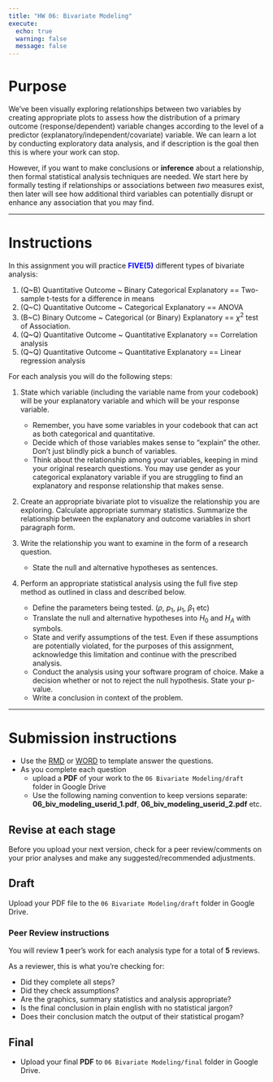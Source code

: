 ```yaml
---
title: "HW 06: Bivariate Modeling"
execute:
  echo: true
  warning: false
  message: false
---
```


# Purpose
We've been visually exploring relationships between two variables by creating appropriate plots to assess how the distribution of a primary outcome (response/dependent) variable changes according to the level of a predictor (explanatory/independent/covariate) variable. We can learn a lot by conducting exploratory data analysis, and if description is the goal then this is where your work can stop. 

However, if you want to make conclusions or **inference** about a relationship, then formal statistical analysis techniques are needed. We start here by formally testing if relationships or associations between *two* measures exist, then later will see how additional third variables can potentially disrupt or enhance any association that you may find. 

----

# Instructions 

In this assignment you will practice <span style="color:blue">**FIVE(5)**</span> different types of bivariate analysis: 

1. (Q~B) Quantitative Outcome ~ Binary Categorical Explanatory == Two-sample t-tests for a difference in means
2. (Q~C) Quantitative Outcome ~ Categorical Explanatory == ANOVA
3. (B~C) Binary Outcome ~ Categorical (or Binary) Explanatory ==  $\chi^{2}$ test of Association.
4. (Q~Q) Quantitative Outcome ~ Quantitative Explanatory == Correlation analysis 
5. (Q~Q) Quantitative Outcome ~ Quantitative Explanatory == Linear regression analysis

For each analysis you will do the following steps: 

1. State which variable (including the variable name from your codebook) will be your explanatory variable and which will be your response variable. 
    - Remember, you have some variables in your codebook that can act as both categorical and quantitative. 
    - Decide which of those variables makes sense to “explain” the other. Don’t just blindly pick a bunch of variables. 
    - Think about the relationship among your variables, keeping in mind your original research questions. You may use gender as your categorical explanatory variable if you are struggling to find an explanatory and response relationship that makes sense.
    
2. Create an appropriate bivariate plot to visualize the relationship you are exploring. Calculate appropriate summary statistics. Summarize the relationship between the explanatory and outcome variables in short paragraph form. 

3. Write the relationship you want to examine in the form of a research question. 
    - State the null and alternative hypotheses as sentences. 
    
4. Perform an appropriate statistical analysis using the full five step method as outlined in class and described below. 
    - Define the parameters being tested. ($\rho$, $p_{1}$, $\mu_{1}$, $\beta_{1}$ etc)
    - Translate the null and alternative hypotheses into $H_{0}$ and $H_{A}$ with symbols. 
    - State and verify assumptions of the test. Even if these assumptions are potentially violated, for the purposes of this assignment, acknowledge this limitation and continue with the prescribed analysis.
    - Conduct the analysis using your software program of choice. Make a decision whether or not to reject the null hypothesis. State your p-value. 
    - Write a conclusion in context of the problem. 

----

# Submission instructions

* Use the [RMD](_templates/06_biv_modeling_template.Rmd) or [WORD](_templates/06_biv_modeling_template.docx) to template answer the questions. 
* As you complete each question
    - upload a **PDF** of your work to the `06 Bivariate Modeling/draft` folder in Google Drive
    - Use the following naming convention to keep versions separate: **06_biv_modeling_userid_1.pdf**, **06_biv_modeling_userid_2.pdf** etc. 
    
::: {.callout-important}
## Revise at each stage

Before you upload your next version, check for a peer review/comments on your prior analyses and make any suggested/recommended adjustments. 
:::


## Draft

Upload your PDF file to the `06 Bivariate Modeling/draft` folder in Google Drive. 

### Peer Review instructions

You will review **1** peer's work for each analysis type for a total of **5** reviews.

As a reviewer, this is what you're checking for: 

* Did they complete all steps?
* Did they check assumptions? 
* Are the graphics, summary statistics and analysis appropriate? 
* Is the final conclusion in plain english with no statistical jargon? 
* Does their conclusion match the output of their statistical progam? 

## Final

* Upload your final **PDF** to `06 Bivariate Modeling/final` folder in Google Drive.
